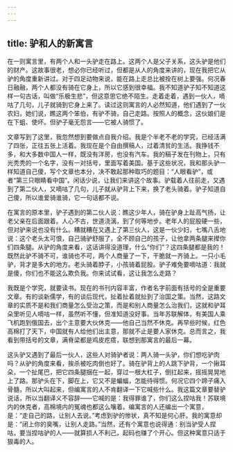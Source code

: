 ```yaml
---
---
---
```

title: 驴和人的新寓言
---

在一则寓言里，有两个人和一头驴走在路上。这两个人是父子关系，这头驴是他们的财产。这故事很老，想必你已经听过，但都是从人的角度来讲的，现在我把它从驴的角度重新讲过。对于四足动物来说，能在路上走总比被拴在树上要强。何况春日融融，两个人都没有骑在它身上，所以它感到很幸福。我不知道驴子知不知道这样一句古话，叫做“乐极生悲”，但这意思它绝不陌生。走着走着，遇到一伙人，嘀咕了几句，儿子就骑到它身上来了。读过这则寓言的人必然知道，他们遇到了一伙农妇，她们说，瞧这两个笨伯，有驴不骑，自己走路。按照人的概念，这伙娘们是在下蛆、使坏。但驴子毫无怨言——它被人骑惯了。

文章写到了这里，我忽然想到要做点自我介绍。我是个半老不老的学究，已经活满了四张，正往五张上活着。我现在是个自由撰稿人，过着清贫的生活。我挣钱不多，和大多数中国人一样，既没有洋房，也没有汽车。我的稿子发在刊物上，只有光秃秃的一个名字，没有一对括号，里面写着美国。基于这些状况，我和那头驴一样知道自己傻，写个文章也本分，决不敢起那种取巧的题目：“人眼看驴”，或者“第三只眼睛看中国”。闲话少说，让我们来讲这个故事。驴载着人往前走，又遇到了第二伙人，又嘀咕了几句，儿子就从驴背上下来，换了老头骑着。驴子知道自己傻，所以谁爱骑谁骑，它一句话都不说。

在寓言的原本里，驴子遇到的第二伙人说：瞧这少年人，骑在驴身上趾高气扬，让老父亲在后面跟着。人心不古，世道浇漓，到了何等地步。老年人的屁股硬一些，但对驴来说也没有什么。糟就糟在又遇上了第三伙人，这是一伙少妇，七嘴八舌地说：这个老头太可恨，自己骑驴舒服了，全不顾自己的孩子，让他拿两条腿来撵你们四条腿。从驴的角度来看，这话讲得没道理，什么“你们”？这四条腿都是我的！既然此驴不骑不可，谁骑也不可，两个人商量了一下，干脆就一齐骑上。一只小毛驴，背才是多大的地方。老头骑着脖子，小孩骑着屁股。驴子难免要嘀咕道：我就是傻，你们也不能这么欺负我。你来试试看，这让我怎么走路？

我既是个学究，就要读书。现在的书刊内容丰富，作者名字前面有括号的全是重要文章。有的谈新儒学，有的谈后现代，扯着扯着就扯到了治国之策。当然，这路文章的实质不是和我们商量怎么受治之策，而是和别人商量怎么治我们，这就和驴耳朵里听见人嘀咕一样，虽然听不懂，但准知道没好事。当年苏联解体，有美国人乘飞机跑到俄国去，出个主意要大伙休克——他自己当然不休克。再早些时候，红色高棉打了天下，中国就有人给他们出主意，那就不止是要人家休克。总而言之，我看到带括号的文章，满脊梁都是鸡皮疙瘩，联想到那寓言的最后一幕。

这头驴又遇到了最后一伙人，这些人对骑驴者说：两人骑一头驴，你们想吃驴肉吗？从驴的角度来看，挨杀被吃肉倒也好了。骑在驴背上的人跳下驴背，一个揪耳朵，一个扯尾巴，把它四条腿捆在一起，穿过一根大杠子，倒扛起来，摇摇晃晃地上了路。那驴头在下，脚在上，它又不是蝙蝠，怎能待得惯。何况它四个蹄子痛入骨髓，所以大叫起来，但编寓言的人不肯翻译一下它喊些什么。我这篇文章要替驴说话，所以当翻译义不容辞——它喊的是：我得罪谁了，你们这么捏咕我！苏联境内的休克者，高棉境内的冤魂也都这么嚷着。编寓言的人还编出一个寓意，是：“走自己的路，让别人去说。”考虑到驴的惨状，真不知是何心肝。我的寓意却是：“闭上你的臭嘴，让别人走路。”当然，还有个寓意也说得通：别当驴受人捏咕，要当捏咕驴的人——就算损人不利己，起码也赚了个开心。但这种寓意只适于狠毒的人。
